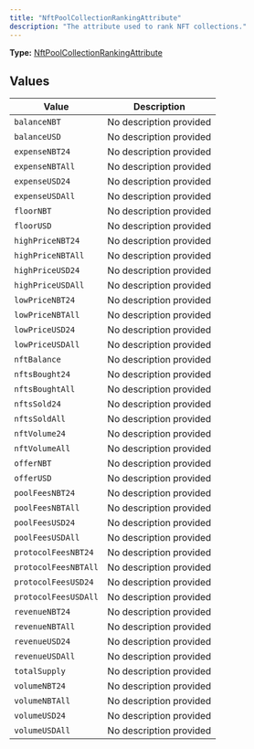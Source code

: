 ```yaml
---
title: "NftPoolCollectionRankingAttribute"
description: "The attribute used to rank NFT collections."
---
```


**Type:** [NftPoolCollectionRankingAttribute](/api-reference/types/nftpoolcollectionrankingattribute)

## Values

| Value | Description |
|-------|-------------|
| `balanceNBT` | No description provided |
| `balanceUSD` | No description provided |
| `expenseNBT24` | No description provided |
| `expenseNBTAll` | No description provided |
| `expenseUSD24` | No description provided |
| `expenseUSDAll` | No description provided |
| `floorNBT` | No description provided |
| `floorUSD` | No description provided |
| `highPriceNBT24` | No description provided |
| `highPriceNBTAll` | No description provided |
| `highPriceUSD24` | No description provided |
| `highPriceUSDAll` | No description provided |
| `lowPriceNBT24` | No description provided |
| `lowPriceNBTAll` | No description provided |
| `lowPriceUSD24` | No description provided |
| `lowPriceUSDAll` | No description provided |
| `nftBalance` | No description provided |
| `nftsBought24` | No description provided |
| `nftsBoughtAll` | No description provided |
| `nftsSold24` | No description provided |
| `nftsSoldAll` | No description provided |
| `nftVolume24` | No description provided |
| `nftVolumeAll` | No description provided |
| `offerNBT` | No description provided |
| `offerUSD` | No description provided |
| `poolFeesNBT24` | No description provided |
| `poolFeesNBTAll` | No description provided |
| `poolFeesUSD24` | No description provided |
| `poolFeesUSDAll` | No description provided |
| `protocolFeesNBT24` | No description provided |
| `protocolFeesNBTAll` | No description provided |
| `protocolFeesUSD24` | No description provided |
| `protocolFeesUSDAll` | No description provided |
| `revenueNBT24` | No description provided |
| `revenueNBTAll` | No description provided |
| `revenueUSD24` | No description provided |
| `revenueUSDAll` | No description provided |
| `totalSupply` | No description provided |
| `volumeNBT24` | No description provided |
| `volumeNBTAll` | No description provided |
| `volumeUSD24` | No description provided |
| `volumeUSDAll` | No description provided |

